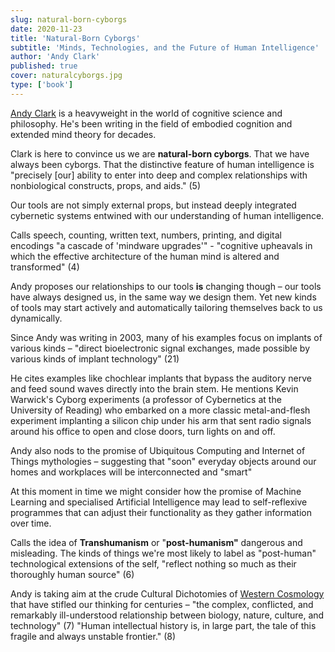 ```yaml
---
slug: natural-born-cyborgs
date: 2020-11-23
title: 'Natural-Born Cyborgs'
subtitle: 'Minds, Technologies, and the Future of Human Intelligence'
author: 'Andy Clark'
published: true
cover: naturalcyborgs.jpg
type: ['book']
---
```


[Andy Clark](https://en.wikipedia.org/wiki/Andy_Clark) is a heavyweight in the world of cognitive science and philosophy. He's been writing in the field of embodied cognition and extended mind theory for decades.

Clark is here to convince us we are **natural-born cyborgs**. That we have always been cyborgs. That the distinctive feature of human intelligence is "precisely [our] ability to enter into deep and complex relationships with nonbiological constructs, props, and aids." (5)

Our tools are not simply external props, but instead deeply integrated cybernetic systems entwined with our understanding of human intelligence. 

Calls speech, counting, written text, numbers, printing, and digital encodings "a cascade of 'mindware upgrades'" - "cognitive upheavals in which the effective architecture of the human mind is altered and transformed" (4)

Andy proposes our relationships to our tools __is__ changing though – our tools have always designed us, in the same way we design them. Yet new kinds of tools may start actively and automatically tailoring themselves back to us dynamically.

Since Andy was writing in 2003, many of his examples focus on implants of various kinds – "direct bioelectronic signal exchanges, made possible by various kinds of implant technology" (21)

He cites examples like chochlear implants that bypass the auditory nerve and feed sound waves directly into the brain stem.
He mentions Kevin Warwick's Cyborg experiments  (a professor of Cybernetics at the University of Reading) who embarked on a more classic metal-and-flesh experiment implanting a silicon chip under his arm that sent radio signals around his office to open and close doors, turn lights on and off.

Andy also nods to the promise of Ubiquitous Computing and Internet of Things mythologies – suggesting that "soon" everyday objects around our homes and workplaces will be interconnected and "smart"

At this moment in time we might consider how the promise of Machine Learning and specialised Artificial Intelligence may lead to self-reflexive programmes that can adjust their functionality as they gather information over time.

Calls the idea of **Transhumanism** or "**post-humanism"** dangerous and misleading. The kinds of things we're most likely to label as "post-human" technological extensions of the self, "reflect nothing so much as their
thoroughly human source" (6)

Andy is taking aim at the crude Cultural Dichotomies of [Western Cosmology](/sadness-sweetness) that have stifled our thinking for centuries – "the complex, conflicted, and remarkably ill-understood relationship between biology, nature, culture, and technology" (7) "Human intellectual history is, in large part, the tale of this fragile and always unstable frontier." (8)